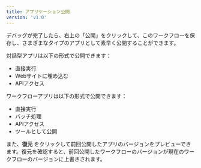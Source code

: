 ```yaml
---
title: アプリケーション公開
version: 'v1.0'
---
```


デバッグが完了したら、右上の「公開」をクリックして、このワークフローを保存し、さまざまなタイプのアプリとして素早く公開することができます。

対話型アプリは以下の形式で公開できます：

* 直接実行
* Webサイトに埋め込む
* APIアクセス

ワークフローアプリは以下の形式で公開できます：

* 直接実行
* バッチ処理
* APIアクセス
* ツールとして公開

また、**復元** をクリックして前回公開したアプリのバージョンをプレビューできます。復元を確認すると、前回公開したワークフローのバージョンが現在のワークフローのバージョンに上書きされます。
